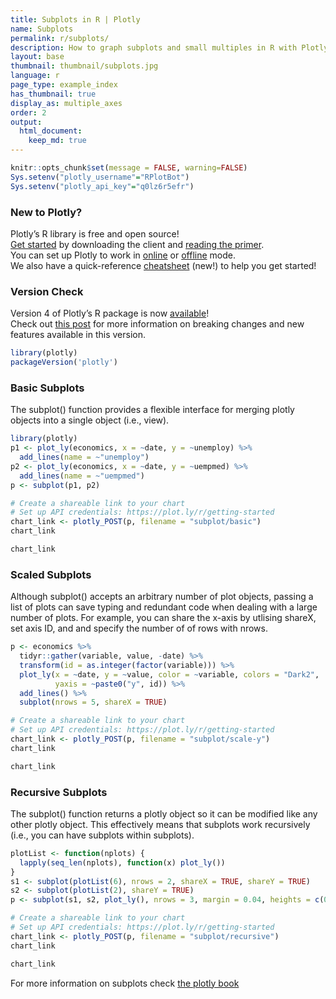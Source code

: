 ```yaml
---
title: Subplots in R | Plotly
name: Subplots
permalink: r/subplots/
description: How to graph subplots and small multiples in R with Plotly.
layout: base
thumbnail: thumbnail/subplots.jpg
language: r
page_type: example_index
has_thumbnail: true
display_as: multiple_axes
order: 2
output:
  html_document:
    keep_md: true
---
```


```r
knitr::opts_chunk$set(message = FALSE, warning=FALSE)
Sys.setenv("plotly_username"="RPlotBot")
Sys.setenv("plotly_api_key"="q0lz6r5efr")
```
### New to Plotly?

Plotly's R library is free and open source!<br>
[Get started](https://plot.ly/r/getting-started/) by downloading the client and [reading the primer](https://plot.ly/r/getting-started/).<br>
You can set up Plotly to work in [online](https://plot.ly/r/getting-started/#hosting-graphs-in-your-online-plotly-account) or [offline](https://plot.ly/r/offline/) mode.<br>
We also have a quick-reference [cheatsheet](https://images.plot.ly/plotly-documentation/images/r_cheat_sheet.pdf) (new!) to help you get started!

### Version Check

Version 4 of Plotly's R package is now [available](https://plot.ly/r/getting-started/#installation)!<br>
Check out [this post](http://moderndata.plot.ly/upgrading-to-plotly-4-0-and-above/) for more information on breaking changes and new features available in this version.
```r
library(plotly)
packageVersion('plotly')
```
### Basic Subplots

The subplot() function provides a flexible interface for merging plotly objects into a single object (i.e., view).

```r
library(plotly)
p1 <- plot_ly(economics, x = ~date, y = ~unemploy) %>%
  add_lines(name = ~"unemploy")
p2 <- plot_ly(economics, x = ~date, y = ~uempmed) %>%
  add_lines(name = ~"uempmed")
p <- subplot(p1, p2)

# Create a shareable link to your chart
# Set up API credentials: https://plot.ly/r/getting-started
chart_link <- plotly_POST(p, filename = "subplot/basic")
chart_link
```

```r
chart_link
```

### Scaled Subplots

Although subplot() accepts an arbitrary number of plot objects, passing a list of plots can save typing and redundant code when dealing with a large number of plots. For example, you can share the x-axis by utlising shareX, set axis ID, and and specify the number of of rows with nrows.

```r

p <- economics %>%
  tidyr::gather(variable, value, -date) %>%
  transform(id = as.integer(factor(variable))) %>%
  plot_ly(x = ~date, y = ~value, color = ~variable, colors = "Dark2",
          yaxis = ~paste0("y", id)) %>%
  add_lines() %>%
  subplot(nrows = 5, shareX = TRUE)

# Create a shareable link to your chart
# Set up API credentials: https://plot.ly/r/getting-started
chart_link <- plotly_POST(p, filename = "subplot/scale-y")
chart_link
```

```r
chart_link
```

### Recursive Subplots

The subplot() function returns a plotly object so it can be modified like any other plotly object. This effectively means that subplots work recursively (i.e., you can have subplots within subplots).

```r
plotList <- function(nplots) {
  lapply(seq_len(nplots), function(x) plot_ly())
}
s1 <- subplot(plotList(6), nrows = 2, shareX = TRUE, shareY = TRUE)
s2 <- subplot(plotList(2), shareY = TRUE)
p <- subplot(s1, s2, plot_ly(), nrows = 3, margin = 0.04, heights = c(0.6, 0.3, 0.1))

# Create a shareable link to your chart
# Set up API credentials: https://plot.ly/r/getting-started
chart_link <- plotly_POST(p, filename = "subplot/recursive")
chart_link
```

```r
chart_link
```

For more information on subplots check [the plotly book](https://cpsievert.github.io/plotly_book/merging-plotly-objects.html)
